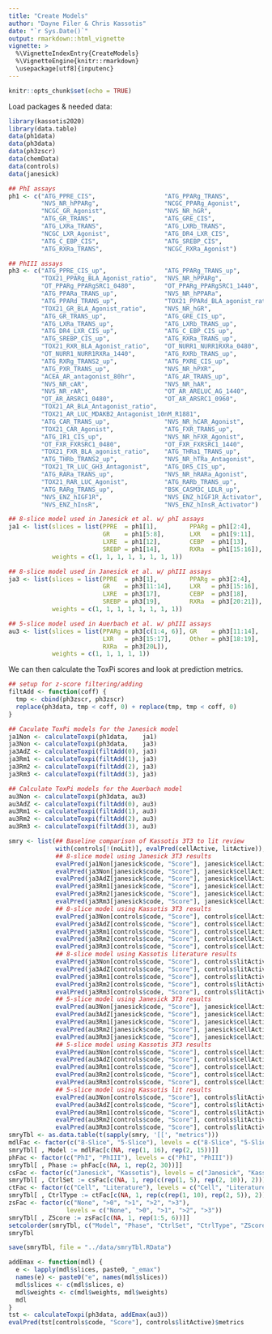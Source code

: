 ```yaml
---
title: "Create Models"
author: "Dayne Filer & Chris Kassotis"
date: "`r Sys.Date()`"
output: rmarkdown::html_vignette
vignette: >
  %\VignetteIndexEntry{CreateModels}
  %\VignetteEngine{knitr::rmarkdown}
  \usepackage[utf8]{inputenc}
---
```


```r
knitr::opts_chunk$set(echo = TRUE)
```

Load packages & needed data:

```r
library(kassotis2020)
library(data.table)
data(ph1data)
data(ph3data)
data(ph3zscr)
data(chemData)
data(controls)
data(janesick)
```


```r
## PhI assays
ph1 <- c("ATG_PPRE_CIS",                   "ATG_PPARg_TRANS",     
         "NVS_NR_hPPARg",                  "NCGC_PPARg_Agonist",    
         "NCGC_GR_Agonist",                "NVS_NR_hGR", 
         "ATG_GR_TRANS",                   "ATG_GRE_CIS",         
         "ATG_LXRa_TRANS",                 "ATG_LXRb_TRANS",        
         "NCGC_LXR_Agonist",               "ATG_DR4_LXR_CIS", 
         "ATG_C_EBP_CIS",                  "ATG_SREBP_CIS",       
         "ATG_RXRa_TRANS",                 "NCGC_RXRa_Agonist")

## PhIII assays
ph3 <- c("ATG_PPRE_CIS_up",                "ATG_PPARg_TRANS_up",  
         "TOX21_PPARg_BLA_Agonist_ratio",  "NVS_NR_hPPARg",          
         "OT_PPARg_PPARgSRC1_0480",        "OT_PPARg_PPARgSRC1_1440", 
         "ATG_PPARa_TRANS_up",             "NVS_NR_hPPARa",
         "ATG_PPARd_TRANS_up",             "TOX21_PPARd_BLA_agonist_ratio",
         "TOX21_GR_BLA_Agonist_ratio",     "NVS_NR_hGR", 
         "ATG_GR_TRANS_up",                "ATG_GRE_CIS_up",
         "ATG_LXRa_TRANS_up",              "ATG_LXRb_TRANS_up",
         "ATG_DR4_LXR_CIS_up",             "ATG_C_EBP_CIS_up", 
         "ATG_SREBP_CIS_up",               "ATG_RXRa_TRANS_up",
         "TOX21_RXR_BLA_Agonist_ratio",    "OT_NURR1_NURR1RXRa_0480",
         "OT_NURR1_NURR1RXRa_1440",        "ATG_RXRb_TRANS_up",
         "ATG_RXRg_TRANS2_up",             "ATG_PXRE_CIS_up",
         "ATG_PXR_TRANS_up",               "NVS_NR_hPXR",
         "ACEA_AR_antagonist_80hr",        "ATG_AR_TRANS_up",
         "NVS_NR_cAR",                     "NVS_NR_hAR", 
         "NVS_NR_rAR",                     "OT_AR_ARELUC_AG_1440",
         "OT_AR_ARSRC1_0480",              "OT_AR_ARSRC1_0960", 
         "TOX21_AR_BLA_Antagonist_ratio", 
         "TOX21_AR_LUC_MDAKB2_Antagonist_10nM_R1881",
         "ATG_CAR_TRANS_up",               "NVS_NR_hCAR_Agonist",
         "TOX21_CAR_Agonist",              "ATG_FXR_TRANS_up",
         "ATG_IR1_CIS_up",                 "NVS_NR_hFXR_Agonist", 
         "OT_FXR_FXRSRC1_0480",            "OT_FXR_FXRSRC1_1440",
         "TOX21_FXR_BLA_agonist_ratio",    "ATG_THRa1_TRANS_up",
         "ATG_THRb_TRANS2_up",             "NVS_NR_hTRa_Antagonist",
         "TOX21_TR_LUC_GH3_Antagonist",    "ATG_DR5_CIS_up",
         "ATG_RARa_TRANS_up",              "NVS_NR_hRARa_Agonist",
         "TOX21_RAR_LUC_Agonist",          "ATG_RARb_TRANS_up",
         "ATG_RARg_TRANS_up",              "BSK_CASM3C_LDLR_up",
         "NVS_ENZ_hIGF1R",                 "NVS_ENZ_hIGF1R_Activator", 
         "NVS_ENZ_hInsR",                  "NVS_ENZ_hInsR_Activator")

## 8-slice model used in Janesick et al. w/ phI assays
ja1 <- list(slices = list(PPRE  = ph1[1],         PPARg = ph1[2:4], 
                          GR    = ph1[5:8],       LXR   = ph1[9:11], 
                          LXRE  = ph1[12],        CEBP  = ph1[13],
                          SREBP = ph1[14],        RXRa  = ph1[15:16]), 
            weights = c(1, 1, 1, 1, 1, 1, 1, 1))

## 8-slice model used in Janesick et al. w/ phIII assays
ja3 <- list(slices = list(PPRE  = ph3[1],         PPARg = ph3[2:4], 
                          GR    = ph3[11:14],     LXR   = ph3[15:16], 
                          LXRE  = ph3[17],        CEBP  = ph3[18],
                          SREBP = ph3[19],        RXRa  = ph3[20:21]), 
            weights = c(1, 1, 1, 1, 1, 1, 1, 1))

## 5-slice model used in Auerbach et al. w/ phIII assays
au3 <- list(slices = list(PPARg = ph3[c(1:4, 6)], GR    = ph3[11:14], 
                          LXR   = ph3[15:17],     Other = ph3[18:19], 
                          RXRa  = ph3[20L]),
            weights = c(1, 1, 1, 1, 1))
```

We can then calculate the ToxPi scores and look at prediction metrics.

```r
## setup for z-score filtering/adding
filtAdd <- function(coff) {
  tmp <- cbind(ph3zscr, ph3zscr)
  replace(ph3data, tmp < coff, 0) + replace(tmp, tmp < coff, 0)
}

## Caculate ToxPi models for the Janesick model
ja1Non <- calculateToxpi(ph1data,    ja1)
ja3Non <- calculateToxpi(ph3data,    ja3)
ja3AdZ <- calculateToxpi(filtAdd(0), ja3)
ja3Rm1 <- calculateToxpi(filtAdd(1), ja3)
ja3Rm2 <- calculateToxpi(filtAdd(2), ja3)
ja3Rm3 <- calculateToxpi(filtAdd(3), ja3)

## Calculate ToxPi models for the Auerbach model
au3Non <- calculateToxpi(ph3data, au3)
au3AdZ <- calculateToxpi(filtAdd(0), au3)
au3Rm1 <- calculateToxpi(filtAdd(1), au3)
au3Rm2 <- calculateToxpi(filtAdd(2), au3)
au3Rm3 <- calculateToxpi(filtAdd(3), au3)
```

```r
smry <- list(## Baseline comparison of Kassotis 3T3 to lit review
             with(controls[!(noLit)], evalPred(cellActive, litActive)),
             ## 8-slice model using Janesick 3T3 results
             evalPred(ja1Non[janesick$code, "Score"], janesick$cellActive),
             evalPred(ja3Non[janesick$code, "Score"], janesick$cellActive),
             evalPred(ja3AdZ[janesick$code, "Score"], janesick$cellActive),
             evalPred(ja3Rm1[janesick$code, "Score"], janesick$cellActive),
             evalPred(ja3Rm2[janesick$code, "Score"], janesick$cellActive),
             evalPred(ja3Rm3[janesick$code, "Score"], janesick$cellActive),
             ## 8-slice model using Kassotis 3T3 results
             evalPred(ja3Non[controls$code, "Score"], controls$cellActive),
             evalPred(ja3AdZ[controls$code, "Score"], controls$cellActive),
             evalPred(ja3Rm1[controls$code, "Score"], controls$cellActive),
             evalPred(ja3Rm2[controls$code, "Score"], controls$cellActive),
             evalPred(ja3Rm3[controls$code, "Score"], controls$cellActive),
             ## 8-slice model using Kassotis literature results
             evalPred(ja3Non[controls$code, "Score"], controls$litActive),
             evalPred(ja3AdZ[controls$code, "Score"], controls$litActive),
             evalPred(ja3Rm1[controls$code, "Score"], controls$litActive),
             evalPred(ja3Rm2[controls$code, "Score"], controls$litActive),
             evalPred(ja3Rm3[controls$code, "Score"], controls$litActive),
             ## 5-slice model using Janesick 3T3 results
             evalPred(au3Non[janesick$code, "Score"], janesick$cellActive),
             evalPred(au3AdZ[janesick$code, "Score"], janesick$cellActive),
             evalPred(au3Rm1[janesick$code, "Score"], janesick$cellActive),
             evalPred(au3Rm2[janesick$code, "Score"], janesick$cellActive),
             evalPred(au3Rm3[janesick$code, "Score"], janesick$cellActive),
             ## 5-slice model using Kassotis 3T3 results
             evalPred(au3Non[controls$code, "Score"], controls$cellActive),
             evalPred(au3AdZ[controls$code, "Score"], controls$cellActive),
             evalPred(au3Rm1[controls$code, "Score"], controls$cellActive),
             evalPred(au3Rm2[controls$code, "Score"], controls$cellActive),
             evalPred(au3Rm3[controls$code, "Score"], controls$cellActive),
             ## 5-slice model using Kassotis lit results
             evalPred(au3Non[controls$code, "Score"], controls$litActive),
             evalPred(au3AdZ[controls$code, "Score"], controls$litActive),
             evalPred(au3Rm1[controls$code, "Score"], controls$litActive),
             evalPred(au3Rm2[controls$code, "Score"], controls$litActive),
             evalPred(au3Rm3[controls$code, "Score"], controls$litActive))
smryTbl <- as.data.table(t(sapply(smry, '[[', "metrics")))
mdlFac <- factor(c("8-Slice", "5-Slice"), levels = c("8-Slice", "5-Slice"))
smryTbl[ , Model := mdlFac[c(NA, rep(1, 16), rep(2, 15))]]
phFac <- factor(c("PhI", "PhIII"), levels = c("PhI", "PhIII"))
smryTbl[ , Phase := phFac[c(NA, 1, rep(2, 30))]]
csFac <- factor(c("Janesick", "Kassotis"), levels = c("Janesick", "Kassotis"))
smryTbl[ , CtrlSet := csFac[c(NA, 1, rep(c(rep(1, 5), rep(2, 10)), 2))]]
ctFac <- factor(c("Cell", "Literature"), levels = c("Cell", "Literature"))
smryTbl[ , CtrlType := ctFac[c(NA, 1, rep(c(rep(1, 10), rep(2, 5)), 2))]]
zsFac <- factor(c("None", ">0", ">1", ">2", ">3"), 
                levels = c("None", ">0", ">1", ">2", ">3"))
smryTbl[ , ZScore := zsFac[c(NA, 1, rep(1:5, 6))]]
setcolorder(smryTbl, c("Model", "Phase", "CtrlSet", "CtrlType", "ZScore"))
smryTbl
```

```r
save(smryTbl, file = "../data/smryTbl.RData")
```



```r
addEmax <- function(mdl) {
  e <- lapply(mdl$slices, paste0, "_emax")
  names(e) <- paste0("e", names(mdl$slices))
  mdl$slices <- c(mdl$slices, e)
  mdl$weights <- c(mdl$weights, mdl$weights)
  mdl
}
tst <- calculateToxpi(ph3data, addEmax(au3))
evalPred(tst[controls$code, "Score"], controls$litActive)$metrics
```





